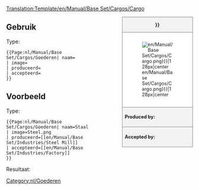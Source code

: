 <noinclude>[[Translation:Template/en/Manual/Base Set/Cargos/Cargo]]</noinclude><noinclude></noinclude><!--
--><div style="float:right; width:15em; font-size:90%; border:1px solid gray; background-color:#f2f2f2; margin-left:1em; margin-bottom:1em">
<div style="text-align:center; border-bottom:1px solid gray"><strong>{{{name|{{PAGENAME}}}}}</strong></div>
<div style="padding:1em; background-color:white">[[File:{{{image|en/Manual/Base Set/Cargos/Cargo.png}}}|128px|center]]</div>
<div style="border-top:1px solid gray; padding:0.5em"><strong>Produced by:</strong> {{{produced}}}</div>
<div style="border-top:1px solid gray; padding:0.5em"><strong>Accepted by:</strong> {{{accepted}}}</div>
</div><noinclude>

{{en/-}}
==Gebruik==
Type:
<pre>{{Page:nl/Manual/Base Set/Cargos/Goederen| naam=
| image=
| produceerd=
| accepteerd=
}}</pre>

==Voorbeeld==
Type:
<pre>{{Page:nl/Manual/Base Set/Cargos/Goederen| naam=Staal
| image=Steel.png
| produceerd=[[en/Manual/Base Set/Industries/Steel Mill]]
| accepteerd=[[en/Manual/Base Set/Industries/Factory]]
}}</pre>
Resultaat:
{{Page:nl/Manual/Base Set/Cargos/Goederen| naam=Staal
| image=Steel.png
| produceerd=[[en/Manual/Base Set/Industries/Steel Mill]]
| accepteerd=[[en/Manual/Base Set/Industries/Factory]]
}}
</noinclude><includeonly>[[Category:nl/Goederen]]</includeonly>